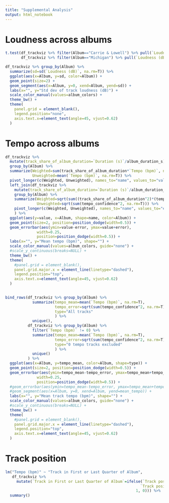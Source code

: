 ```yaml
---
title: "Supplemental Analysis"
output: html_notebook
---
```


# Loudness across albums

```r
t.test(df_trackviz %>% filter(Album=="Carrie & Lowell") %>% pull(`Loudness (dB)`),
       df_trackviz %>% filter(Album=="Michigan") %>% pull(`Loudness (dB)`)) 

df_trackviz %>% group_by(Album) %>% 
  summarize(sd=sd(`Loudness (dB)`, na.rm=T)) %>% 
  ggplot(aes(x=Album, y=sd, color=Album)) +
  geom_point(size=2) +
  geom_segment(aes(x=Album, y=0, xend=Album, yend=sd)) +
  labs(x="", y="Std dev of track loudness (dB)") +
  scale_color_manual(values=album_colors) +
  theme_bw() +
  theme(
    panel.grid = element_blank(),
    legend.position="none",
    axis.text.x=element_text(angle=45, vjust=0.62)
  )
```

# Tempo across albums

```r
df_trackviz %>% 
  mutate(track_share_of_album_duration=`Duration (s)`/album_duration_s) %>% 
  group_by(Album) %>% 
  summarize(Weighted=sum(track_share_of_album_duration*`Tempo (bpm)`, na.rm=T),
            Unweighted=mean(`Tempo (bpm)`, na.rm=T)) %>% 
  pivot_longer(c(Weighted, Unweighted), names_to="name", values_to="value") %>% 
  left_join(df_trackviz %>% 
    mutate(track_share_of_album_duration=`Duration (s)`/album_duration_s) %>% 
    group_by(Album) %>% 
    summarize(Weighted=sqrt(sum((track_share_of_album_duration^2)*(tempo_confidence^2), na.rm=T)),
              Unweighted=sqrt(sum(tempo_confidence^2, na.rm=T))) %>% 
    pivot_longer(c(Weighted, Unweighted), names_to="name", values_to="error")
    ) %>% 
  ggplot(aes(y=value, x=Album, shape=name, color=Album)) +
  geom_point(size=2, position=position_dodge(width=0.5)) +
  geom_errorbar(aes(ymin=value-error, ymax=value+error),
              width=0.25,
              position=position_dodge(width=0.5)) +
  labs(x="", y="Mean tempo (bpm)", shape="") +
  scale_color_manual(values=album_colors, guide="none") +
  #scale_y_continuous(breaks=NULL) +
  theme_bw() +
  theme(
    #panel.grid = element_blank(),
    panel.grid.major.x = element_line(linetype="dashed"),
    legend.position="top",
    axis.text.x=element_text(angle=45, vjust=0.62)
  )
  
```

```r
bind_rows(df_trackviz %>% group_by(Album) %>% 
            summarize(tempo_mean=mean(`Tempo (bpm)`, na.rm=T),
                      tempo_error=sqrt(sum(tempo_confidence^2, na.rm=T)),
                      type="All tracks"
                      ) %>% 
            unique(),
          df_trackviz %>% group_by(Album) %>% 
            filter(`Tempo (bpm)` != 0) %>% 
            summarize(tempo_mean=mean(`Tempo (bpm)`, na.rm=T),
                      tempo_error=sqrt(sum(tempo_confidence^2, na.rm=T)),
                      type="0 tempo tracks excluded"
                      ) %>% 
            unique()
          ) %>% 
  ggplot(aes(x=Album, y=tempo_mean, color=Album, shape=type)) +
  geom_point(size=2, position=position_dodge(width=0.5)) +
  geom_errorbar(aes(ymin=tempo_mean-tempo_error, ymax=tempo_mean+tempo_error),
              width=0.25,
              position=position_dodge(width=0.5)) +
  #geom_errorbar(aes(ymin=tempo_mean-tempo_error, ymax=tempo_mean+tempo_error)) +
  #geom_segment(aes(x=Album, y=0, xend=Album, yend=mean_tempo)) +
  labs(x="", y="Mean track tempo (bpm)", shape="") +
  scale_color_manual(values=album_colors, guide="none") +
  #scale_y_continuous(breaks=NULL) +
  theme_bw() +
  theme(
    #panel.grid = element_blank(),
    panel.grid.major.x = element_line(linetype="dashed"),
    legend.position="top",
    axis.text.x=element_text(angle=45, vjust=0.62)
  )
```

# Track position

```r
lm("Tempo (bpm)" ~ "Track in First or Last Quarter of Album",
   df_trackviz %>% 
     mutate(`Track in First or Last Quarter of Album`=ifelse(`Track position in album (%)*`<=25 |
                                                            `Track position in album (%)*`>=75,
                                                          1, 0))) %>% 
  summary()
```

